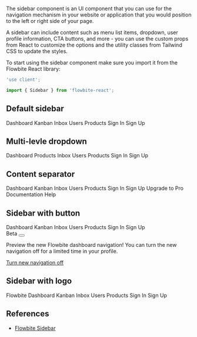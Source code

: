 
The sidebar component is an UI component that you can use for the navigation mechanism in your website or application that you would position to the left or right side of your page.

A sidebar can include content such as menu list items, dropdown, user profile information, CTA buttons, and more - you can use the custom props from React to customize the options and the utility classes from Tailwind CSS to update the styles.

To start using the sidebar component make sure you import it from the Flowbite React library:

```jsx
'use client';

import { Sidebar } from 'flowbite-react';
```

## Default sidebar

<CodePreview title="Default sidebar" className="w-fit">
  <Sidebar aria-label="Default sidebar example">
    <Sidebar.Items>
      <Sidebar.ItemGroup>
        <Sidebar.Item href="#" icon={HiChartPie}>
          Dashboard
        </Sidebar.Item>
        <Sidebar.Item href="#" icon={HiViewBoards} label="Pro" labelColor="alternative">
          Kanban
        </Sidebar.Item>
        <Sidebar.Item href="#" icon={HiInbox} label="3">
          Inbox
        </Sidebar.Item>
        <Sidebar.Item href="#" icon={HiUser}>
          Users
        </Sidebar.Item>
        <Sidebar.Item href="#" icon={HiShoppingBag}>
          Products
        </Sidebar.Item>
        <Sidebar.Item href="#" icon={HiArrowSmRight}>
          Sign In
        </Sidebar.Item>
        <Sidebar.Item href="#" icon={HiTable}>
          Sign Up
        </Sidebar.Item>
      </Sidebar.ItemGroup>
    </Sidebar.Items>
  </Sidebar>
</CodePreview>

## Multi-levle dropdown

<CodePreview title="Multi-level dropdown" className="w-fit">
  <Sidebar aria-label="Sidebar with multi-level dropdown example">
    <Sidebar.Items>
      <Sidebar.ItemGroup>
        <Sidebar.Item href="#" icon={HiChartPie}>
          Dashboard
        </Sidebar.Item>
        <Sidebar.Collapse icon={HiShoppingBag} label="E-commerce">
          <Sidebar.Item href="#">Products</Sidebar.Item>
        </Sidebar.Collapse>
        <Sidebar.Item href="#" icon={HiInbox}>
          Inbox
        </Sidebar.Item>
        <Sidebar.Item href="#" icon={HiUser}>
          Users
        </Sidebar.Item>
        <Sidebar.Item href="#" icon={HiShoppingBag}>
          Products
        </Sidebar.Item>
        <Sidebar.Item href="#" icon={HiArrowSmRight}>
          Sign In
        </Sidebar.Item>
        <Sidebar.Item href="#" icon={HiTable}>
          Sign Up
        </Sidebar.Item>
      </Sidebar.ItemGroup>
    </Sidebar.Items>
  </Sidebar>
</CodePreview>

## Content separator

<CodePreview title="Content separator" className="w-fit">
  <Sidebar aria-label="Sidebar with content separator example">
    <Sidebar.Items>
      <Sidebar.ItemGroup>
        <Sidebar.Item href="#" icon={HiChartPie}>
          Dashboard
        </Sidebar.Item>
        <Sidebar.Item href="#" icon={HiViewBoards}>
          Kanban
        </Sidebar.Item>
        <Sidebar.Item href="#" icon={HiInbox}>
          Inbox
        </Sidebar.Item>
        <Sidebar.Item href="#" icon={HiUser}>
          Users
        </Sidebar.Item>
        <Sidebar.Item href="#" icon={HiShoppingBag}>
          Products
        </Sidebar.Item>
        <Sidebar.Item href="#" icon={HiArrowSmRight}>
          Sign In
        </Sidebar.Item>
        <Sidebar.Item href="#" icon={HiTable}>
          Sign Up
        </Sidebar.Item>
      </Sidebar.ItemGroup>
      <Sidebar.ItemGroup>
        <Sidebar.Item href="#" icon={HiChartPie}>
          Upgrade to Pro
        </Sidebar.Item>
        <Sidebar.Item href="#" icon={HiViewBoards}>
          Documentation
        </Sidebar.Item>
        <Sidebar.Item href="#" icon={BiBuoy}>
          Help
        </Sidebar.Item>
      </Sidebar.ItemGroup>
    </Sidebar.Items>
  </Sidebar>
</CodePreview>

## Sidebar with button

<CodePreview title="CTA button" className="w-fit">
  <Sidebar aria-label="Sidebar with call to action button example">
    <Sidebar.Items>
      <Sidebar.ItemGroup>
        <Sidebar.Item href="#" icon={HiChartPie}>
          Dashboard
        </Sidebar.Item>
        <Sidebar.Item href="#" icon={HiViewBoards}>
          Kanban
        </Sidebar.Item>
        <Sidebar.Item href="#" icon={HiInbox}>
          Inbox
        </Sidebar.Item>
        <Sidebar.Item href="#" icon={HiUser}>
          Users
        </Sidebar.Item>
        <Sidebar.Item href="#" icon={HiShoppingBag}>
          Products
        </Sidebar.Item>
        <Sidebar.Item href="#" icon={HiArrowSmRight}>
          Sign In
        </Sidebar.Item>
        <Sidebar.Item href="#" icon={HiTable}>
          Sign Up
        </Sidebar.Item>
      </Sidebar.ItemGroup>
    </Sidebar.Items>
    <Sidebar.CTA>
      <div className="mb-3 flex items-center">
        <Badge color="warning">Beta</Badge>
        <button
          aria-label="Close"
          className="-m-1.5 ml-auto inline-flex h-6 w-6 rounded-lg bg-cyan-50 p-1 text-cyan-900 hover:bg-cyan-200 focus:ring-2 focus:ring-cyan-400 dark:bg-cyan-900 dark:text-cyan-400 dark:hover:bg-cyan-800"
          type="button"
        >
          <svg
            aria-hidden
            className="h-4 w-4"
            fill="currentColor"
            viewBox="0 0 20 20"
            xmlns="http://www.w3.org/2000/svg"
          >
            <path
              fillRule="evenodd"
              d="M4.293 4.293a1 1 0 011.414 0L10 8.586l4.293-4.293a1 1 0 111.414 1.414L11.414 10l4.293 4.293a1 1 0 01-1.414 1.414L10 11.414l-4.293 4.293a1 1 0 01-1.414-1.414L8.586 10 4.293 5.707a1 1 0 010-1.414z"
              clipRule="evenodd"
            />
          </svg>
        </button>
      </div>
      <p className="mb-3 text-sm text-cyan-900 dark:text-cyan-400">
        Preview the new Flowbite dashboard navigation! You can turn the new navigation off for a limited time in your
        profile.
      </p>
      <a
        className="text-sm text-cyan-900 underline hover:text-cyan-800 dark:text-cyan-400 dark:hover:text-cyan-300"
        href="#"
      >
        Turn new navigation off
      </a>
    </Sidebar.CTA>
  </Sidebar>
</CodePreview>

## Sidebar with logo

<CodePreview title="Logo branding" className="w-fit">
  <Sidebar aria-label="Sidebar with logo branding example">
    <Sidebar.Logo href="#" img="/favicon.svg" imgAlt="Flowbite logo">
      Flowbite
    </Sidebar.Logo>
    <Sidebar.Items>
      <Sidebar.ItemGroup>
        <Sidebar.Item href="#" icon={HiChartPie}>
          Dashboard
        </Sidebar.Item>
        <Sidebar.Item href="#" icon={HiViewBoards}>
          Kanban
        </Sidebar.Item>
        <Sidebar.Item href="#" icon={HiInbox}>
          Inbox
        </Sidebar.Item>
        <Sidebar.Item href="#" icon={HiUser}>
          Users
        </Sidebar.Item>
        <Sidebar.Item href="#" icon={HiShoppingBag}>
          Products
        </Sidebar.Item>
        <Sidebar.Item href="#" icon={HiArrowSmRight}>
          Sign In
        </Sidebar.Item>
        <Sidebar.Item href="#" icon={HiTable}>
          Sign Up
        </Sidebar.Item>
      </Sidebar.ItemGroup>
    </Sidebar.Items>
  </Sidebar>
</CodePreview>

## References

- [Flowbite Sidebar](https://flowbite.com/docs/components/sidebar/)
